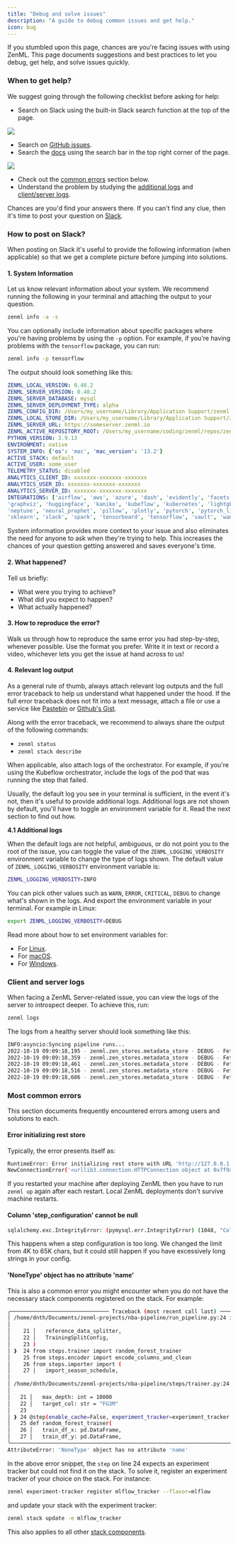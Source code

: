 ```yaml
---
title: "Debug and solve issues"
description: "A guide to debug common issues and get help."
icon: bug
---
```


If you stumbled upon this page, chances are you're facing issues with using ZenML. This page documents suggestions and best practices to let you debug, get help, and solve issues quickly.

### When to get help?

We suggest going through the following checklist before asking for help:

* Search on Slack using the built-in Slack search function at the top of the page.

<Frame src="Searching on Slack.">
  <img src="/_assets/how-to/stack-82.avif"/>
</Frame>

* Search on [GitHub issues](https://github.com/zenml-io/zenml/issues).
* Search the [docs](https://docs.zenml.io) using the search bar in the top right corner of the page.
<Frame src="Searching on docs page.">
  <img src="/_assets/how-to/stack-83.avif"/>
</Frame>

* Check out the [common errors](/develop/usage/development-monitoring/debug-and-solve-issues#most-common-errors) section below.
* Understand the problem by studying the [additional logs](/develop/usage/development-monitoring/debug-and-solve-issues#41-additional-logs) and [client/server logs](/develop/usage/development-monitoring/debug-and-solve-issues#client-and-server-logs).

Chances are you'd find your answers there. If you can't find any clue, then it's time to post your question on [Slack](https://zenml.io/slack).

### How to post on Slack?

When posting on Slack it's useful to provide the following information (when applicable) so that we get a complete picture before jumping into solutions.

#### 1\. System Information

Let us know relevant information about your system. We recommend running the following in your terminal and attaching the output to your question.

```bash
zenml info -a -s
```

You can optionally include information about specific packages where you're having problems by using the `-p` option. For example, if you're having problems with the `tensorflow` package, you can run:

```bash
zenml info -p tensorflow
```

The output should look something like this:

```yaml
ZENML_LOCAL_VERSION: 0.40.2
ZENML_SERVER_VERSION: 0.40.2
ZENML_SERVER_DATABASE: mysql
ZENML_SERVER_DEPLOYMENT_TYPE: alpha
ZENML_CONFIG_DIR: /Users/my_username/Library/Application Support/zenml
ZENML_LOCAL_STORE_DIR: /Users/my_username/Library/Application Support/zenml/local_stores
ZENML_SERVER_URL: https://someserver.zenml.io
ZENML_ACTIVE_REPOSITORY_ROOT: /Users/my_username/coding/zenml/repos/zenml
PYTHON_VERSION: 3.9.13
ENVIRONMENT: native
SYSTEM_INFO: {'os': 'mac', 'mac_version': '13.2'}
ACTIVE_STACK: default
ACTIVE_USER: some_user
TELEMETRY_STATUS: disabled
ANALYTICS_CLIENT_ID: xxxxxxx-xxxxxxx-xxxxxxx
ANALYTICS_USER_ID: xxxxxxx-xxxxxxx-xxxxxxx
ANALYTICS_SERVER_ID: xxxxxxx-xxxxxxx-xxxxxxx
INTEGRATIONS: ['airflow', 'aws', 'azure', 'dash', 'evidently', 'facets', 'feast', 'gcp', 'github',
'graphviz', 'huggingface', 'kaniko', 'kubeflow', 'kubernetes', 'lightgbm', 'mlflow',
'neptune', 'neural_prophet', 'pillow', 'plotly', 'pytorch', 'pytorch_lightning', 's3', 'scipy',
'sklearn', 'slack', 'spark', 'tensorboard', 'tensorflow', 'vault', 'wandb', 'whylogs', 'xgboost']
```

System information provides more context to your issue and also eliminates the need for anyone to ask when they're trying to help. This increases the chances of your question getting answered and saves everyone's time.

#### 2\. What happened?

Tell us briefly:

* What were you trying to achieve?
* What did you expect to happen?
* What actually happened?

#### 3\. How to reproduce the error?

Walk us through how to reproduce the same error you had step-by-step, whenever possible. Use the format you prefer. Write it in text or record a video, whichever lets you get the issue at hand across to us!

#### 4\. Relevant log output

As a general rule of thumb, always attach relevant log outputs and the full error traceback to help us understand what happened under the hood. If the full error traceback does not fit into a text message, attach a file or use a service like [Pastebin](https://pastebin.com/) or [Github's Gist](https://gist.github.com/).

Along with the error traceback, we recommend to always share the output of the following commands:

* `zenml status`
* `zenml stack describe`

When applicable, also attach logs of the orchestrator. For example, if you're using the Kubeflow orchestrator, include the logs of the pod that was running the step that failed.

Usually, the default log you see in your terminal is sufficient, in the event it's not, then it's useful to provide additional logs. Additional logs are not shown by default, you'll have to toggle an environment variable for it. Read the next section to find out how.

**4.1 Additional logs**

When the default logs are not helpful, ambiguous, or do not point you to the root of the issue, you can toggle the value of the `ZENML_LOGGING_VERBOSITY` environment variable to change the type of logs shown. The default value of `ZENML_LOGGING_VERBOSITY` environment variable is:

```bash
ZENML_LOGGING_VERBOSITY=INFO
```

You can pick other values such as `WARN`, `ERROR`, `CRITICAL`, `DEBUG` to change what's shown in the logs. And export the environment variable in your terminal. For example in Linux:

```bash
export ZENML_LOGGING_VERBOSITY=DEBUG
```
Read more about how to set environment variables for:

* For [Linux](https://linuxize.com/post/how-to-set-and-list-environment-variables-in-linux/).
* For [macOS](https://youngstone89.medium.com/setting-up-environment-variables-in-mac-os-28e5941c771c).
* For [Windows](https://www.computerhope.com/issues/ch000549.htm).

### Client and server logs

When facing a ZenML Server-related issue, you can view the logs of the server to introspect deeper. To achieve this, run:

```bash
zenml logs
```

The logs from a healthy server should look something like this:

```bash
INFO:asyncio:Syncing pipeline runs...
2022-10-19 09:09:18,195 - zenml.zen_stores.metadata_store - DEBUG - Fetched 4 steps for pipeline run '13'. (metadata_store.py:315)
2022-10-19 09:09:18,359 - zenml.zen_stores.metadata_store - DEBUG - Fetched 0 inputs and 4 outputs for step 'importer'. (metadata_store.py:427)
2022-10-19 09:09:18,461 - zenml.zen_stores.metadata_store - DEBUG - Fetched 0 inputs and 4 outputs for step 'importer'. (metadata_store.py:427)
2022-10-19 09:09:18,516 - zenml.zen_stores.metadata_store - DEBUG - Fetched 2 inputs and 2 outputs for step 'normalizer'. (metadata_store.py:427)
2022-10-19 09:09:18,606 - zenml.zen_stores.metadata_store - DEBUG - Fetched 0 inputs and 4 outputs for step 'importer'. (metadata_store.py:427)
```

### Most common errors

This section documents frequently encountered errors among users and solutions to each.

#### Error initializing rest store

Typically, the error presents itself as:

```bash
RuntimeError: Error initializing rest store with URL 'http://127.0.0.1:8237': HTTPConnectionPool(host='127.0.0.1', port=8237): Max retries exceeded with url: /api/v1/login (Caused by
NewConnectionError('<urllib3.connection.HTTPConnection object at 0x7f9abb198550>: Failed to establish a new connection: [Errno 61] Connection refused'))
```

If you restarted your machine after deploying ZenML then you have to run `zenml up` again after each restart. Local ZenML deployments don't survive machine restarts.

#### Column 'step\_configuration' cannot be null

```bash
sqlalchemy.exc.IntegrityError: (pymysql.err.IntegrityError) (1048, "Column 'step_configuration' cannot be null")
```

This happens when a step configuration is too long. We changed the limit from 4K to 65K chars, but it could still happen if you have excessively long strings in your config.

#### 'NoneType' object has no attribute 'name'

This is also a common error you might encounter when you do not have the necessary stack components registered on the stack. For example:

```bash
╭─────────────────────────────── Traceback (most recent call last) ────────────────────────────────╮
│ /home/dnth/Documents/zenml-projects/nba-pipeline/run_pipeline.py:24 in <module>                  │
│                                                                                                  │
│    21 │   reference_data_splitter,                                                               │
│    22 │   TrainingSplitConfig,                                                                   │
│    23 )                                                                                          │
│ ❱  24 from steps.trainer import random_forest_trainer                                            │
│    25 from steps.encoder import encode_columns_and_clean                                         │
│    26 from steps.importer import (                                                               │
│    27 │   import_season_schedule,                                                                │
│                                                                                                  │
│ /home/dnth/Documents/zenml-projects/nba-pipeline/steps/trainer.py:24 in <module>                 │
│                                                                                                  │
│   21 │   max_depth: int = 10000                                                                  │
│   22 │   target_col: str = "FG3M"                                                                │
│   23                                                                                             │
│ ❱ 24 @step(enable_cache=False, experiment_tracker=experiment_tracker.name)                       │
│   25 def random_forest_trainer(                                                                  │
│   26 │   train_df_x: pd.DataFrame,                                                               │
│   27 │   train_df_y: pd.DataFrame,                                                               │
╰──────────────────────────────────────────────────────────────────────────────────────────────────╯
AttributeError: 'NoneType' object has no attribute 'name'
```

In the above error snippet, the `step` on line 24 expects an experiment tracker but could not find it on the stack. To solve it, register an experiment tracker of your choice on the stack. For instance:

```bash
zenml experiment-tracker register mlflow_tracker --flavor=mlflow
```

and update your stack with the experiment tracker:

```bash
zenml stack update -e mlflow_tracker
```

This also applies to all other [stack components](/develop/stack-components/component-guide).

